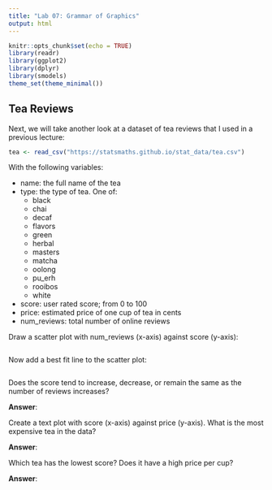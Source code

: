 ```yaml
---
title: "Lab 07: Grammar of Graphics"
output: html
---
```


```r
knitr::opts_chunk$set(echo = TRUE)
library(readr)
library(ggplot2)
library(dplyr)
library(smodels)
theme_set(theme_minimal())
```

## Tea Reviews

Next, we will take another look at a dataset of tea reviews that I used in
a previous lecture:

```r
tea <- read_csv("https://statsmaths.github.io/stat_data/tea.csv")
```

With the following variables:

- name: the full name of the tea
- type: the type of tea. One of:
    - black
    - chai
    - decaf
    - flavors
    - green
    - herbal
    - masters
    - matcha
    - oolong
    - pu_erh
    - rooibos
    - white
- score: user rated score; from 0 to 100
- price: estimated price of one cup of tea in cents
- num_reviews: total number of online reviews

Draw a scatter plot with num_reviews (x-axis) against score (y-axis):

```r

```

Now add a best fit line to the scatter plot:

```r

```


Does the score tend to increase, decrease, or remain the same as the number
of reviews increases?

**Answer**:

Create a text plot with score (x-axis) against price (y-axis). What is the 
most expensive tea in the data? 

**Answer**:

Which tea has the lowest score? Does it have a high price per cup?

**Answer**:




